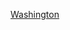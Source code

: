 {{US county navigation box
| template_name = 華盛頓縣 (印地安納州)
| collapse_state = 
| listclass = hlist
| county = 華盛頓縣
| state = 印地安納州

| map_image = Map of Indiana highlighting Vigo County.svg
| map_caption = 
| map_size = 100x100

| seat = 塞勒姆

| title1 = [[都市]]
| body1 = 
* [[塞勒姆 (印地安納州)|塞勒姆]]

| title2 = [[鎮|市鎮]]
| body2  = 
* [[坎貝爾斯堡 (印地安納州)|坎貝爾斯堡]]
* [[哈丁斯堡 (印地安納州)|哈丁斯堡]]
* [[利特爾約克 (印地安納州)|利特爾約克]]
* [[利沃尼亞 (印地安納州)|利沃尼亞]]
* [[新北京 (印地安納州)|新北京]]
* [[薩爾蒂約 (印地安納州)|薩爾蒂約]]

| title3 = [[行政鎮區]]
| body3  =
* [[布朗鎮區 (印地安納州華盛頓縣)|布朗]]
* [[富蘭克林鎮區 (印地安納州華盛頓縣)|富蘭克林]]
* [[吉布森鎮區 (印地安納州華盛頓縣)|吉布森]]
* [[霍華德鎮區 (印地安納州華盛頓縣)|霍華德]]
* [[傑克遜鎮區 (印地安納州華盛頓縣)|傑克遜]]
* [[傑佛遜鎮區 (印地安納州華盛頓縣)|傑佛遜]]
* [[麥迪遜鎮區 (印地安納州華盛頓縣)|麥迪遜]]
* [[門羅鎮區 (印地安納州華盛頓縣)|門羅]]
* [[皮爾斯鎮區 (印地安納州華盛頓縣)|皮爾斯]]
* [[波爾克鎮區 (印地安納州華盛頓縣)|波爾克]]
* [[波西鎮區 (印地安納州華盛頓縣)|波西]]
* [[弗農鎮區 (印地安納州華盛頓縣)|弗農]]
* [[華盛頓鎮區 (印地安納州華盛頓縣)|華盛頓]]

| title4 = [[人口普查指定地區]]
| body4 = 
* [[弗德里克斯堡 (印地安納州)|弗德里克斯堡]]

| title5 = [[非建制地區]]
| body5 = 
* [[巴特爾 (印地安納州)|巴特爾]]
* [[貝克斯米爾 (印地安納州)|貝克斯米爾]]
* [[布盧里弗 (印地安納州)|布盧里弗]]
* [[布里姆斯通角 (印地安納州)|布里姆斯通角]]
* [[邦克山 (印地安納州華盛頓縣)|邦克山]]
* [[坎頓 (印地安納州)|坎頓]]
* [[克萊斯維爾 (印地安納州)|克萊斯維爾]]
* [[代西山 (印地安納州)|代西山]]
* [[費爾阿克里斯 (印地安納州)|費爾阿克里斯]]
* [[費爾維尤 (印地安納州華盛頓縣)|費爾維尤]]
* [[法拉比 (印地安納州)|法拉比]]
* [[費耶特維爾 (印地安納州華盛頓縣)|費耶特維爾]]
* [[喬治敦 (印地安納州華盛頓縣)|喬治敦]]
* [[古斯波特 (印地安納州)|古斯波特]]
* [[海利斯伯里 (印地安納州)|海利斯伯里]]
* [[哈里斯敦 (印地安納州)|哈里斯敦]]
* [[海蘭 (印地安納州華盛頓縣)|海蘭]]
* [[希奇科克 (印地安納州)|希奇科克]]
* [[科蘇斯 (印地安納州)|科蘇斯]]
* [[馬丁高地 (印地安納州)|馬丁高地]]
* [[馬丁斯堡 (印地安納州)|馬丁斯堡]]
* [[麥科爾普萊斯 (印地安納州)|麥科爾普萊斯]]
* [[麥金萊 (印地安納州)|麥金萊]]
* [[米爾波特 (印地安納州)|米爾波特]]
* [[芒特卡梅爾 (印地安納州華盛頓縣)|芒特卡梅爾]]
* [[新利柏提 (印地安納州)|新利柏提]]
* [[新費拉德爾菲亞 (印地安納州)|新費拉德爾菲亞]]
* [[新塞勒姆 (印地安納州華盛頓縣)|新塞勒姆]]
* [[舊北京 (印地安納州)|舊北京]]
* [[奧根斯普林斯 (印地安納州)|奧根斯普林斯]]
* [[普拉特斯堡 (印地安納州)|普拉茨堡]]
* [[普勞斯維爾 (印地安納州)|普勞斯維爾]]
* [[潘普金森特 (印地安納州華盛頓縣)|潘普金森特]]
* [[羅斯巴德 (印地安納州華盛頓縣)|羅斯巴德]]
* [[拉什克里克瓦利 (印地安納州)|拉什克里克瓦利]]
* [[肖爾茲角 (印地安納州)|肖爾茲角]]
* [[斯梅德利 (印地安納州)|斯梅德利]]
* [[南波士頓 (印地安納州)|南波士頓]]

}}<noinclude>
[[Category:印第安納州縣份導航模板|Washington]]
</noinclude>